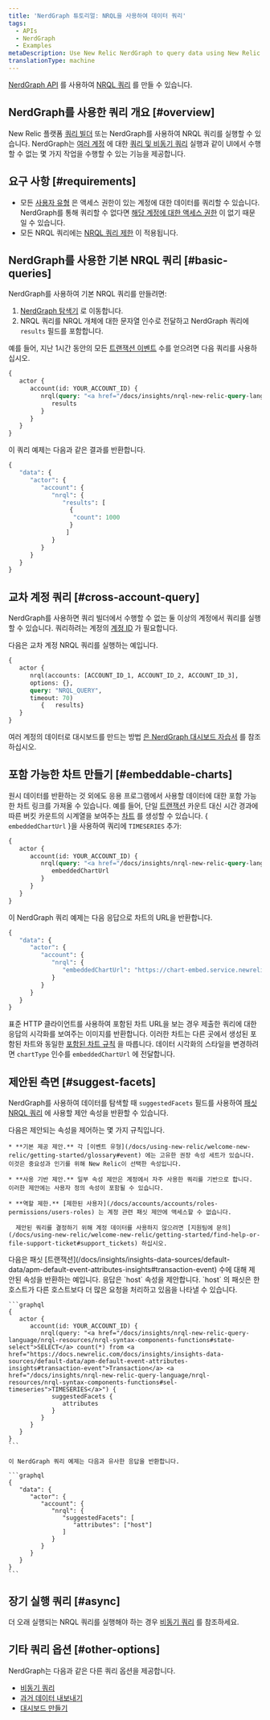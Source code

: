 ```yaml
---
title: 'NerdGraph 튜토리얼: NRQL을 사용하여 데이터 쿼리'
tags:
  - APIs
  - NerdGraph
  - Examples
metaDescription: Use New Relic NerdGraph to query data using New Relic Query Language (NRQL).
translationType: machine
---
```


[NerdGraph API](/docs/introduction-new-relic-graphql) 를 사용하여 [NRQL 쿼리](/docs/insights/nrql-new-relic-query-language/using-nrql/introduction-nrql) 를 만들 수 있습니다.

## NerdGraph를 사용한 쿼리 개요 [#overview]

New Relic 플랫폼 [쿼리 빌더](/docs/query-your-data/explore-query-data/query-builder/introduction-query-builder) 또는 NerdGraph를 사용하여 NRQL 쿼리를 실행할 수 있습니다. NerdGraph는 [여러 계정](#cross-account-query) 에 대한 [쿼리 및 비동기 쿼리](/docs/apis/nerdgraph/examples/async-queries-nrql-tutorial) 실행과 같이 UI에서 수행할 수 없는 몇 가지 작업을 수행할 수 있는 기능을 제공합니다.

## 요구 사항 [#requirements]

* 모든 [사용자 유형](/docs/accounts/accounts-billing/new-relic-one-user-management/user-type) 은 액세스 권한이 있는 계정에 대한 데이터를 쿼리할 수 있습니다. NerdGraph를 통해 쿼리할 수 없다면 [해당 계정에 대한 액세스 권한](/docs/accounts/accounts-billing/new-relic-one-user-management/user-management-concepts/#understand-concepts) 이 없기 때문일 수 있습니다.
* 모든 NRQL 쿼리에는 [NRQL 쿼리 제한](/docs/query-your-data/nrql-new-relic-query-language/get-started/rate-limits-nrql-queries) 이 적용됩니다.

## NerdGraph를 사용한 기본 NRQL 쿼리 [#basic-queries]

NerdGraph를 사용하여 기본 NRQL 쿼리를 만들려면:

1. [NerdGraph 탐색기](/docs/apis/nerdgraph/get-started/nerdgraph-explorer) 로 이동합니다.
2. NRQL 쿼리를 NRQL 개체에 대한 문자열 인수로 전달하고 NerdGraph 쿼리에 `results` 필드를 포함합니다.

예를 들어, 지난 1시간 동안의 모든 [트랜잭션 이벤트](/docs/insights/insights-data-sources/default-data/apm-default-event-attributes-insights#transaction-event) 수를 얻으려면 다음 쿼리를 사용하십시오.

```graphql
{
   actor {
      account(id: YOUR_ACCOUNT_ID) {
         nrql(query: "<a href="/docs/insights/nrql-new-relic-query-language/nrql-resources/nrql-syntax-components-functions#state-select">SELECT</a> count(*) <a href="/docs/insights/nrql-new-relic-query-language/nrql-resources/nrql-syntax-components-functions#sel-from">FROM</a> <a href="/docs/insights/insights-data-sources/default-data/apm-default-event-attributes-insights#transaction-event">Transaction</a> <a href="/docs/insights/nrql-new-relic-query-language/nrql-resources/nrql-syntax-components-functions#sel-since">SINCE</a> 1 HOUR AGO") {
            results
         }
      }
   }
}
```

이 쿼리 예제는 다음과 같은 결과를 반환합니다.

```graphql
{
   "data": {
      "actor": {
         "account": {
            "nrql": {
               "results": [
                 {
                  "count": 1000
                 }
                ]
            }
         }
      }
   }
}
```

## 교차 계정 쿼리 [#cross-account-query]

NerdGraph를 사용하면 쿼리 빌더에서 수행할 수 없는 둘 이상의 계정에서 쿼리를 실행할 수 있습니다. 쿼리하려는 계정의 [계정 ID](/docs/accounts/accounts-billing/account-structure/account-id) 가 필요합니다.

다음은 교차 계정 NRQL 쿼리를 실행하는 예입니다.

```graphql
{ 
   actor {
      nrql(accounts: [ACCOUNT_ID_1, ACCOUNT_ID_2, ACCOUNT_ID_3], 
      options: {}, 
      query: "NRQL_QUERY", 
      timeout: 70) 
         {   results}  
   }  
}
```

여러 계정의 데이터로 대시보드를 만드는 방법 [은 NerdGraph 대시보드 자습서](/docs/apis/nerdgraph/examples/nerdgraph-dashboards#cross-account) 를 참조하십시오.

## 포함 가능한 차트 만들기 [#embeddable-charts]

원시 데이터를 반환하는 것 외에도 응용 프로그램에서 사용할 데이터에 대한 포함 가능한 차트 링크를 가져올 수 있습니다. 예를 들어, 단일 [트랜잭션](/docs/insights/insights-data-sources/default-data/apm-default-event-attributes-insights#transaction-event) 카운트 대신 시간 경과에 따른 버킷 카운트의 시계열을 보여주는 [차트](/docs/insights/use-insights-ui/manage-dashboards/chart-types#widget-types) 를 생성할 수 있습니다. &#x7B; `embeddedChartUrl` }을 사용하여 쿼리에 `TIMESERIES` 추가:

```graphql
{
   actor {
      account(id: YOUR_ACCOUNT_ID) {
         nrql(query: "<a href="/docs/insights/nrql-new-relic-query-language/nrql-resources/nrql-syntax-components-functions#state-select">SELECT</a> count(*) from <a href="/docs/insights/insights-data-sources/default-data/apm-default-event-attributes-insights#transaction-event">Transaction</a> <a href="/docs/insights/nrql-new-relic-query-language/nrql-resources/nrql-syntax-components-functions#sel-timeseries">TIMESERIES</a>") {
            embeddedChartUrl
         }
      }
   }
}
```

이 NerdGraph 쿼리 예제는 다음 응답으로 차트의 URL을 반환합니다.

```graphql
{
   "data": {
      "actor": {
         "account": {
            "nrql": {
               "embeddedChartUrl": "https://chart-embed.service.newrelic.com/charts/EMBEDDABLE-CHART-ID"
            }
         }
      }
   }
}
```

표준 HTTP 클라이언트를 사용하여 포함된 차트 URL을 보는 경우 제출한 쿼리에 대한 응답의 시각화를 보여주는 이미지를 반환합니다. 이러한 차트는 다른 곳에서 생성된 포함된 차트와 동일한 [포함된 차트 규칙](/docs/using-new-relic/user-interface-functions/share-your-data/embed-charts-external-webpages#rules) 을 따릅니다. 데이터 시각화의 스타일을 변경하려면 `chartType` 인수를 `embeddedChartUrl` 에 전달합니다.

## 제안된 측면 [#suggest-facets]

NerdGraph를 사용하여 데이터를 탐색할 때 `suggestedFacets` 필드를 사용하여 [패싯 NRQL 쿼리](/docs/insights/nrql-new-relic-query-language/nrql-resources/nrql-syntax-components-functions#sel-facet) 에 사용할 제안 속성을 반환할 수 있습니다.

<CollapserGroup>
  <Collapser
    id="suggested-facet-rules"
    title="제안된 패싯을 관리하는 규칙"
  >
    다음은 제안되는 속성을 제어하는 몇 가지 규칙입니다.

    * **기본 제공 제안.** 각 [이벤트 유형](/docs/using-new-relic/welcome-new-relic/getting-started/glossary#event) 에는 고유한 권장 속성 세트가 있습니다. 이것은 중요성과 인기를 위해 New Relic이 선택한 속성입니다.

    * **사용 기반 제안.** 일부 속성 제안은 계정에서 자주 사용한 쿼리를 기반으로 합니다. 이러한 제안에는 사용자 정의 속성이 포함될 수 있습니다.

    * **역할 제한.** [제한된 사용자](/docs/accounts/accounts/roles-permissions/users-roles) 는 계정 관련 패싯 제안에 액세스할 수 없습니다.

      제안된 쿼리를 결정하기 위해 계정 데이터를 사용하지 않으려면 [지원팀에 문의](/docs/using-new-relic/welcome-new-relic/getting-started/find-help-or-file-support-ticket#support_tickets) 하십시오.
  </Collapser>
</CollapserGroup>

<CollapserGroup>
  <Collapser
    id="example-suggested-query"
    title="제안된 속성 반환의 예"
  >
    다음은 패싯 [트랜잭션](/docs/insights/insights-data-sources/default-data/apm-default-event-attributes-insights#transaction-event) 수에 대해 제안된 속성을 반환하는 예입니다. 응답은 `host` 속성을 제안합니다. `host` 의 패싯은 한 호스트가 다른 호스트보다 더 많은 요청을 처리하고 있음을 나타낼 수 있습니다.

    ```graphql
    {
       actor {
          account(id: YOUR_ACCOUNT_ID) {
             nrql(query: "<a href="/docs/insights/nrql-new-relic-query-language/nrql-resources/nrql-syntax-components-functions#state-select">SELECT</a> count(*) from <a href="https://docs.newrelic.com/docs/insights/insights-data-sources/default-data/apm-default-event-attributes-insights#transaction-event">Transaction</a> <a href="/docs/insights/nrql-new-relic-query-language/nrql-resources/nrql-syntax-components-functions#sel-timeseries">TIMESERIES</a>") {
                suggestedFacets {
                   attributes
                }
             }
          }
       }
    }
    ```

    이 NerdGraph 쿼리 예제는 다음과 유사한 응답을 반환합니다.

    ```graphql
    {
       "data": {
          "actor": {
             "account": {
                "nrql": {
                   "suggestedFacets": [
           	          "attributes": ["host"]
                   ]
                }
             }
          }
       }
    }
    ```
  </Collapser>
</CollapserGroup>

## 장기 실행 쿼리 [#async]

더 오래 실행되는 NRQL 쿼리를 실행해야 하는 경우 [비동기 쿼리](/docs/apis/nerdgraph/examples/async-queries-nrql-tutorial) 를 참조하세요.

## 기타 쿼리 옵션 [#other-options]

NerdGraph는 다음과 같은 다른 쿼리 옵션을 제공합니다.

* [비동기 쿼리](/docs/apis/nerdgraph/examples/async-queries-nrql-tutorial)
* [과거 데이터 내보내기](/docs/apis/nerdgraph/examples/nerdgraph-historical-data-export)
* [대시보드 만들기](/docs/apis/nerdgraph/examples/create-widgets-dashboards-api)